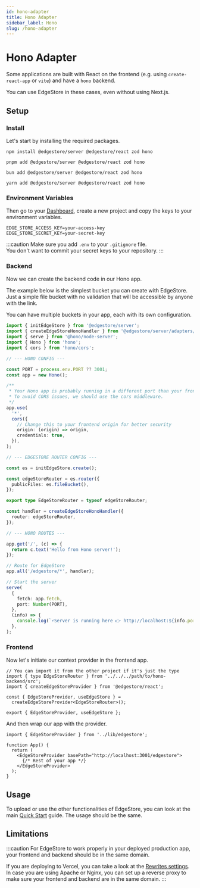 ```yaml
---
id: hono-adapter
title: Hono Adapter
sidebar_label: Hono
slug: /hono-adapter
---
```



# Hono Adapter

Some applications are built with React on the frontend (e.g. using `create-react-app` or `vite`) and have a `hono` backend.

You can use EdgeStore in these cases, even without using Next.js.

## Setup

### Install

Let's start by installing the required packages.

<Tabs>
<TabItem value="npm" label="npm">

```shell
npm install @edgestore/server @edgestore/react zod hono
```

</TabItem>
<TabItem value="pnpm" label="pnpm">

```shell
pnpm add @edgestore/server @edgestore/react zod hono
```

</TabItem>
<TabItem value="bun" label="bun">

```shell
bun add @edgestore/server @edgestore/react zod hono
```

</TabItem>
<TabItem value="yarn" label="yarn">

```shell
yarn add @edgestore/server @edgestore/react zod hono
```

</TabItem>
</Tabs>

### Environment Variables

Then go to your [Dashboard](https://dashboard.edgestore.dev), create a new project and copy the keys to your environment variables.

```shell title=".env"
EDGE_STORE_ACCESS_KEY=your-access-key
EDGE_STORE_SECRET_KEY=your-secret-key
```

:::caution
Make sure you add `.env` to your `.gitignore` file. <br />
You don't want to commit your secret keys to your repository.
:::

### Backend

Now we can create the backend code in our Hono app.

The example below is the simplest bucket you can create with EdgeStore. Just a simple file bucket with no validation that will be accessible by anyone with the link.

You can have multiple buckets in your app, each with its own configuration.

```ts
import { initEdgeStore } from '@edgestore/server';
import { createEdgeStoreHonoHandler } from '@edgestore/server/adapters/hono';
import { serve } from '@hono/node-server';
import { Hono } from 'hono';
import { cors } from 'hono/cors';

// --- HONO CONFIG ---

const PORT = process.env.PORT ?? 3001;
const app = new Hono();

/**
 * Your Hono app is probably running in a different port than your frontend app.
 * To avoid CORS issues, we should use the cors middleware.
 */
app.use(
  '*',
  cors({
    // Change this to your frontend origin for better security
    origin: (origin) => origin,
    credentials: true,
  }),
);

// --- EDGESTORE ROUTER CONFIG ---

const es = initEdgeStore.create();

const edgeStoreRouter = es.router({
  publicFiles: es.fileBucket(),
});

export type EdgeStoreRouter = typeof edgeStoreRouter;

const handler = createEdgeStoreHonoHandler({
  router: edgeStoreRouter,
});

// --- HONO ROUTES ---

app.get('/', (c) => {
  return c.text('Hello from Hono server!');
});

// Route for EdgeStore
app.all('/edgestore/*', handler);

// Start the server
serve(
  {
    fetch: app.fetch,
    port: Number(PORT),
  },
  (info) => {
    console.log(`⚡Server is running here 👉 http://localhost:${info.port}`);
  },
);
```

### Frontend

Now let's initiate our context provider in the frontend app.

```tsx title="src/lib/edgestore.ts"
// You can import it from the other project if it's just the type
import { type EdgeStoreRouter } from '../../../path/to/hono-backend/src';
import { createEdgeStoreProvider } from '@edgestore/react';

const { EdgeStoreProvider, useEdgeStore } =
  createEdgeStoreProvider<EdgeStoreRouter>();

export { EdgeStoreProvider, useEdgeStore };
```

And then wrap our app with the provider.

```tsx {0, 4, 6} title="src/App.tsx"
import { EdgeStoreProvider } from '../lib/edgestore';

function App() {
  return (
    <EdgeStoreProvider basePath="http://localhost:3001/edgestore">
      {/* Rest of your app */}
    </EdgeStoreProvider>
  );
}
```

## Usage

To upload or use the other functionalities of EdgeStore, you can look at the main [Quick Start](../main/quick-start.mdx) guide. The usage should be the same.

## Limitations

:::caution
For EdgeStore to work properly in your deployed production app, your frontend and backend should be in the same domain.

If you are deploying to Vercel, you can take a look at the [Rewrites settings](https://vercel.com/docs/edge-network/rewrites). In case you are using Apache or Nginx, you can set up a reverse proxy to make sure your frontend and backend are in the same domain.
:::
